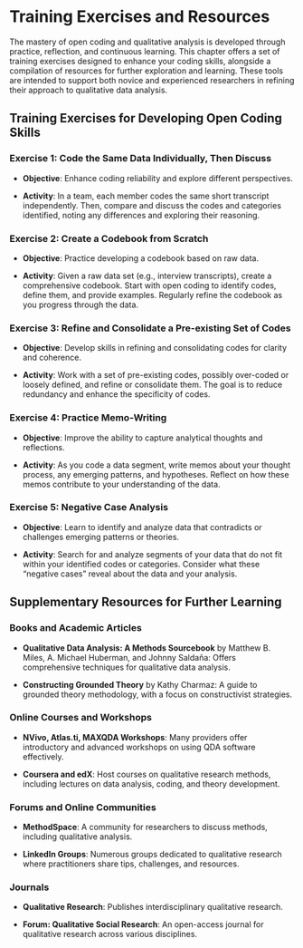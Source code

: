 # **Training Exercises and Resources**

The mastery of open coding and qualitative analysis is developed through practice, reflection, and continuous learning. This chapter offers a set of training exercises designed to enhance your coding skills, alongside a compilation of resources for further exploration and learning. These tools are intended to support both novice and experienced researchers in refining their approach to qualitative data analysis.

## **Training Exercises for Developing Open Coding Skills**

### **Exercise 1: Code the Same Data Individually, Then Discuss**

-   **Objective**: Enhance coding reliability and explore different perspectives.

-   **Activity**: In a team, each member codes the same short transcript independently. Then, compare and discuss the codes and categories identified, noting any differences and exploring their reasoning.

### **Exercise 2: Create a Codebook from Scratch**

-   **Objective**: Practice developing a codebook based on raw data.

-   **Activity**: Given a raw data set (e.g., interview transcripts), create a comprehensive codebook. Start with open coding to identify codes, define them, and provide examples. Regularly refine the codebook as you progress through the data.

### **Exercise 3: Refine and Consolidate a Pre-existing Set of Codes**

-   **Objective**: Develop skills in refining and consolidating codes for clarity and coherence.

-   **Activity**: Work with a set of pre-existing codes, possibly over-coded or loosely defined, and refine or consolidate them. The goal is to reduce redundancy and enhance the specificity of codes.

### **Exercise 4: Practice Memo-Writing**

-   **Objective**: Improve the ability to capture analytical thoughts and reflections.

-   **Activity**: As you code a data segment, write memos about your thought process, any emerging patterns, and hypotheses. Reflect on how these memos contribute to your understanding of the data.

### **Exercise 5: Negative Case Analysis**

-   **Objective**: Learn to identify and analyze data that contradicts or challenges emerging patterns or theories.

-   **Activity**: Search for and analyze segments of your data that do not fit within your identified codes or categories. Consider what these "negative cases" reveal about the data and your analysis.

## **Supplementary Resources for Further Learning**

### **Books and Academic Articles**

-   **Qualitative Data Analysis: A Methods Sourcebook** by Matthew B. Miles, A. Michael Huberman, and Johnny Saldaña: Offers comprehensive techniques for qualitative data analysis.

-   **Constructing Grounded Theory** by Kathy Charmaz: A guide to grounded theory methodology, with a focus on constructivist strategies.

### **Online Courses and Workshops**

-   **NVivo, Atlas.ti, MAXQDA Workshops**: Many providers offer introductory and advanced workshops on using QDA software effectively.

-   **Coursera and edX**: Host courses on qualitative research methods, including lectures on data analysis, coding, and theory development.

### **Forums and Online Communities**

-   **MethodSpace**: A community for researchers to discuss methods, including qualitative analysis.

-   **LinkedIn Groups**: Numerous groups dedicated to qualitative research where practitioners share tips, challenges, and resources.

### **Journals**

-   **Qualitative Research**: Publishes interdisciplinary qualitative research.

-   **Forum: Qualitative Social Research**: An open-access journal for qualitative research across various disciplines.
